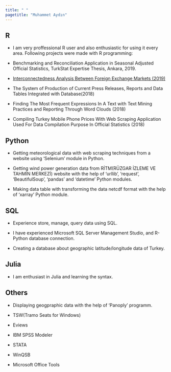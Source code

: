 ```yaml
---
title: " "
pagetitle: "Muhammet Aydın"
---
```


<link rel="stylesheet" href="styles.css" type="text/css">
<link rel="stylesheet" href="academicicons/css/academicons.min.css"/>



## R 

- I am very proffessional R user and also enthusiastic for using it every area. Following projects were made with R programming:

- Benchmarking and Reconciliation Application in Seasonal Adjusted Official Statistics, TurkStat Expertise Thesis, Ankara, 2019.

- [Interconnectedness Analysis Between Foreign Exchange Markets (2019)](files/Spillover.html)

- The System of Production of Current Press Releases, Reports and Data Tables Integrated with Database(2018)

- Finding The Most Frequent Expressions In A Text with Text Mining Practices and Reporting Through Word Clouds (2018)

- Compiling Turkey Mobile Phone Prices With Web Scraping Application Used For Data Compilation Purpose In Official Statistics (2018)


## Python

- Getting meteorological data with web scraping techniques from a website using 'Selenium' module in Python.

- Getting wind power generation data from RİTM(RÜZGAR İZLEME VE TAHMİN MERKEZİ) website with the help of 'urllib', 'request', 'BeautifulSoup', 'pandas' and 'datetime' Python modules.

- Making data table with transforming the data netcdf format with the help of 'xarray' Python module.



## SQL

- Experience store, manage, query data using SQL.

- I have experienced Microsoft SQL Server Management Studio, and R-Python database connection.

- Creating a database about geographic latitude/longitude data of Turkey. 


## Julia

- I am enthusiast in Julia and learning the syntax.

## Others

- Displaying geogpraphic data with the help of 'Panoply' programm.

- TSW(Tramo Seats for Windows)

- Eviews

- IBM SPSS Modeler

- STATA

- WinQSB

- Microsoft Office Tools

